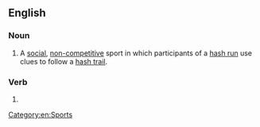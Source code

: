 ==English==

===Noun===
{{en-noun|-}}

# A [[social]], [[non-competitive]] sport in which participants of a [[hash run]] use clues to follow a [[hash trail]].

===Verb===
{{head|en|verb form}}

# {{present participle of|en|hash|nocat=1}}

[[Category:en:Sports]]